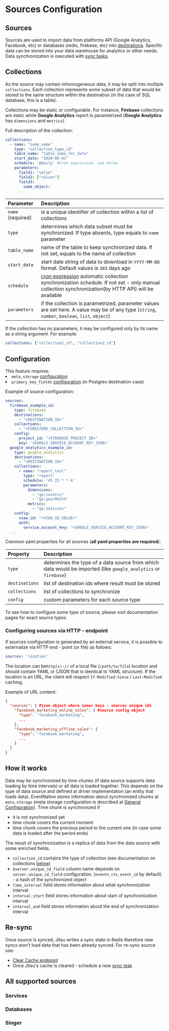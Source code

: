 # Sources Configuration

## Sources

Sources are used to import data from platforms API (Google Analytics, Facebook, etc) or databases (redis, firebase, etc) into [destinations](/docs/destinations-configuration).
Specific data can be stored into your data warehouse for analytics or other needs. Data synchronization is executed with [sync tasks](/docs/sources-configuration/sync-tasks).

## Collections

As the source may contain inhomogeneous data, it may be split into multiple `collections`. Each collection represents some subset of data that would be stored to the same structure within the destination (in the case of SQL database, this is a table).

Collections may be static or configurable. For instance, **Firebase** collections are static while **Google Analytics** report is parametrized (**Google Analytics** has `dimensions` and `metrics`).

Full description of the collection:

```yaml
collections:
  - name: "some_name"
    type: "collection_type_id"
    table_name: "table_name_for_data"
    start_date: "2020-06-01"
    schedule: '@daily' #cron expression. see below
    parameters:
      field1: "value"
      field2: ["values"]
      field3:
        some_object:
      ...
```

| Parameter | Description |
| :--- | :--- |
| `name` (required)  | is a unique identifier of collection within a list of collections |
| `type`  | determines which data subset must be synchronized. If type absents, type equals to `name` parameter |
| `table_name` | name of the table to keep synchronized data. If not set, equals to the name of collection |
| `start_date` | start date string of data to download in `YYYY-MM-DD` format. Default values is `365` days ago |
| `schedule`   | [cron expression](https://en.wikipedia.org/wiki/Cron) automatic collection synchronization schedule. If not set - only manual collection synchronization(by HTTP API) will be available |
| `parameters` | if the collection is parametrized, parameter values are set here. A value may be of any type (`string`, `number`, `boolean`, `list`, `object`) |

If the collection has no parameters, it may be configured only by its name as a string argument. For example:

```yaml
collections: ["collection1_id", "collection2_id"]
```

## Configuration

<Hint>
    This feature requires:
    <li><code inline="true">meta.storage</code> <a href="/docs/configuration">configuration</a></li>
    <li><code inline="true">primary_key_fields</code> <a href="/docs/configuration/primary-keys-configuration">configuration</a> (in Postgres destination case)</li>
</Hint>

Example of source configuration:

```yaml
sources:
  firebase_example_id:
    type: firebase
    destinations:
      - "<DESTINATION_ID>"
    collections:
      - "<FIRESTORE_COLLECTION_ID>"
    config:
      project_id: "<FIREBASE_PROJECT_ID>"
      key: '<GOOGLE_SERVICE_ACCOUNT_KEY_JSON>'
  google_analytics_example_id:
    type: google_analytics
    destinations:
      - "<DESTINATION_ID>"
    collections:
      - name: "report_test"
        type: "report"
        schedule: '45 23 * * 6'
        parameters:
          dimensions:
            - "ga:country"
            - "ga:yearMonth"
          metrics:
            - "ga:sessions"
    config:
      view_id: "<VIEW_ID_VALUE>"
      auth:
        service_account_key: "<GOOGLE_SERVICE_ACCOUNT_KEY_JSON>"
  ...

```

Common yaml properties for all sources (**all yaml properties are required**):

| Property | Description |
| :--- | :--- |
| `type`  | determines the type of a data source from which data would be imported (like `google_analytics` or `firebase`) |
| `destinations`  | list of destination ids where result must be stored |
| `collections`  | list of collections to synchronize |
| `config` | custom parameters for each source type |

To see how to configure some type of source, please visit documentation pages for exact source types.

### Configuring sources via HTTP - endpoint

If sources configuration is generated by an external service, it is possible to externalize via HTTP end - point \(or file\) as follows:

```yaml
sources: 'location'
```

The location can be`http(s)://` of a local file \(`/path/to/file`\) location and should contain YAML or \(JSON that is identical to YAML structure\). If the location is an URL, the client will respect `If-Modified-Since` / `Last-Modified` caching.

Example of URL content:

```json
{
  "sources": { #json object where inner keys - sources unique ids
    "facebook_marketing_online_sales": { #source config object
      "type": "facebook_marketing",
      ...
    },
    "facebook_marketing_offline_sales": {
      "type": "facebook_marketing",
      ...
    }
  }
}
```

## How it works

Data may be synchronized by time chunks (if data source supports data loading by time intervals) or all data is loaded together. This depends on the type of data source and defined at driver implementation (an entity that loads data). EventNative stores information about synchronized chunks at `meta.storage` (meta storage configuration is described at [General Configuration](/docs/configuration)). Time chunk is synchronized if

* it is not synchronized yet
* time chunk covers the current moment
* time chunk covers the previous period to the current one (in case some data is loaded after the period ends)

The result of synchronization is a replica of data from the data source with some enriched fields.

* `collection_id` contains the type of collection (see documentation on collections [below](/docs/sources-configuration#collections))
* `$server.unique_id_field` column name depends on `server.unique_id_field` configuration. (`eventn_ctx_event_id` by default) - a hash of the synchronized object
* `time_interval` field stores information about what synchronization interval
* `interval_start` field stores information about start of synchronization interval
* `interval_end` field stores information about the end of synchronization interval

## Re-sync

Once source is synced, Jitsu writes a sync state in Redis therefore new syncs won't load data that has been already synced.
For re-sync source use:
- [Clear Cache endpoint](/docs/other-features/admin-endpoints#apiv1sourcesclearcache)
- Once Jitsu's cache is cleared - schedule a new [sync task](/docs/sources-configuration/sync-tasks)

## All supported sources

### Services

<LargeLink href="/docs/sources-configuration/facebook-marketing" title="Facebook Marketing"/>

<LargeLink href="/docs/sources-configuration/google-analytics" title="Google Analytics"/>

<LargeLink href="/docs/sources-configuration/google-play" title="Google Play"/>

### Databases

<LargeLink href="/docs/sources-configuration/firebase" title="Firebase"/>

<LargeLink href="/docs/sources-configuration/redis" title="Redis"/>

### Singer

<LargeLink href="/docs/sources-configuration/singer-taps" title="Singer"/>
